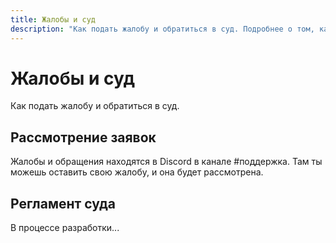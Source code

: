 ```yaml
---
title: Жалобы и суд
description: "Как подать жалобу и обратиться в суд. Подробнее о том, как это работает и что нужно для этого сделать"
---
```


# Жалобы и суд

Как подать жалобу и обратиться в суд.

## Рассмотрение заявок

Жалобы и обращения находятся в Discord в канале #поддержка. Там ты можешь оставить свою жалобу, и она будет рассмотрена.

## Регламент суда

В процессе разработки...
